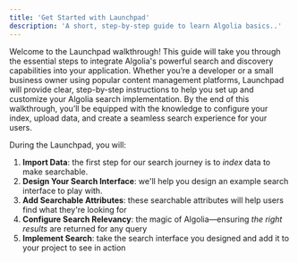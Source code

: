 ```yaml
---
title: 'Get Started with Launchpad'
description: 'A short, step-by-step guide to learn Algolia basics..'
---
```


Welcome to the Launchpad walkthrough! This guide will take you through the essential steps to integrate Algolia's powerful search and discovery capabilities into your application. Whether you’re a developer or a small business owner using popular content management platforms, Launchpad will provide clear, step-by-step instructions to help you set up and customize your Algolia search implementation. By the end of this walkthrough, you’ll be equipped with the knowledge to configure your index, upload data, and create a seamless search experience for your users.

During the Launchpad, you will:

1. **Import Data**: the first step for our search journey is to _index_ data to make searchable.
2. **Design Your Search Interface**: we'll help you design an example search interface to play with.
3. **Add Searchable Attributes**: these searchable attributes will help users find what they're looking for
4. **Configure Search Relevancy**: the magic of Algolia—ensuring _the right results_ are returned for any query
5. **Implement Search**: take the search interface you designed and add it to your project to see in action